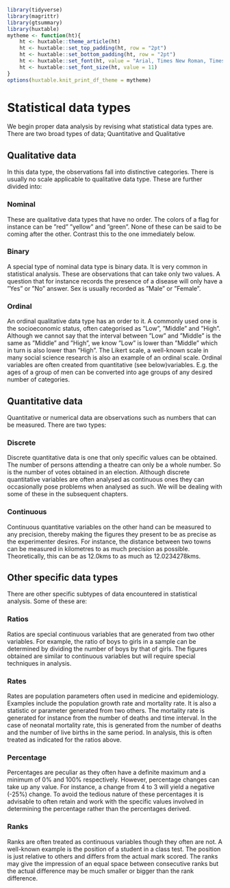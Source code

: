 ```r
library(tidyverse)
library(magrittr)
library(gtsummary)
library(huxtable)
mytheme <- function(ht){
    ht <- huxtable::theme_article(ht)
    ht <- huxtable::set_top_padding(ht, row = "2pt")
    ht <- huxtable::set_bottom_padding(ht, row = "2pt")
    ht <- huxtable::set_font(ht, value = "Arial, Times New Roman, Times, Serif")
    ht <- huxtable::set_font_size(ht, value = 11)
}
options(huxtable.knit_print_df_theme = mytheme)
```

# Statistical data types
We begin proper data analysis by revising what statistical data types are. There are two broad types of data; Quantitative and Qualitative 

## Qualitative data
In this data type, the observations fall into distinctive categories. There is 
usually no scale applicable to qualitative data type. These are further divided into:


### Nominal
These are qualitative data types that have no order. The colors of a flag for instance can be ”red” ”yellow” and ”green”. None of these can be said to be coming after the other. Contrast this to the one immediately below. 

### Binary 
A special type of nominal data type is binary data. It is very common in statistical analysis. These are observations that can take only two values. A question that for instance records the presence of a disease will only have a ”Yes” or ”No” answer. Sex is usually recorded as ”Male” or ”Female”.

### Ordinal
An ordinal qualitative data type has an order to it. A commonly used one is the socioeconomic status, often categorised as ”Low”, ”Middle” and ”High”. Although we cannot say that the interval between ”Low” and ”Middle” is the same as ”Middle” and ”High”, we know ”Low” is lower than ”Middle” which in turn is also lower than ”High”. The Likert scale, a well-known scale in many social science research is also an example of an ordinal scale. Ordinal variables are often created from quantitative (see below)variables. E.g. the ages of a group of men 
can be converted into age groups of any desired number of categories.

## Quantitative data
Quantitative or numerical data are observations such as numbers that can be measured. There are two types:

### Discrete
Discrete quantitative data is one that only specific values can be obtained. The number of persons attending a theatre can only be a whole number. So is the number of votes obtained in an election. Although discrete quantitative variables are often analysed as continuous ones they can occasionally pose problems when analysed as such. We will be dealing with some of these in the subsequent chapters.

### Continuous
Continuous quantitative variables on the other hand can be measured to any precision, thereby making the figures they present to be as precise as the experimenter desires. For instance, the distance between two towns can be measured in kilometres to as much precision as possible. Theoretically, this can be as 12.0kms to as much as 12.0234278kms.

## Other specific data types
There are other specific subtypes of data encountered in statistical analysis. Some of these are:

### Ratios
Ratios are special continuous variables that are generated from two other variables. For example, the ratio of boys to girls in a sample can be determined by dividing the number of boys by that of girls. The figures obtained are similar to continuous variables but will require special techniques in analysis.

### Rates
Rates are population parameters often used in medicine and epidemiology. Examples include the population growth rate and mortality rate. It is also a statistic or parameter generated from two
others. The mortality rate is generated for instance from the number of deaths and time interval. In the case of neonatal mortality rate, this is generated from the number of deaths and the number of live births in the same period. In analysis, this is often treated as indicated for the ratios above.

### Percentage
Percentages are peculiar as they often have a definite maximum and a minimum of 0% and 100% respectively. However, percentage changes can take up any value. For instance, a change from 4 to 3 will yield a negative (-25%) change. To avoid the tedious nature of these percentages it is advisable to often retain and work with the specific values involved in determining the percentage rather than the percentages derived.

### Ranks
Ranks are often treated as continuous variables though they often are not. A well-known example is the position of a student in a class test. The position is just relative to others and differs from the actual mark scored. The ranks may give the impression of an equal space between consecutive ranks but the actual difference may be much smaller or bigger than the rank difference.
